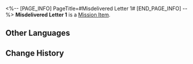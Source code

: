 <%-- [PAGE_INFO]
PageTitle=#Misdelivered Letter 1#
[END_PAGE_INFO] --%>
{{Item Infobox
|id          = 140078
|image       = Item Sealed Letter.png{{subst:void|<!--$UPLOAD:<<SpriteOutput/ItemFigures/190003.png>-<Item Sealed Letter.png>-<Item Icons>>-->}}
|type        = Mission Item
|invCategory = Missions
|rarity      = 3
|effect      = 
|description = An envelope found in Belobog.<br />The envelope reads: Dear kindhearted soul, can you buy me a stamp and post this for me? A thousand thanks!<br />Maybe someone in the Overworld can help you with this unsent letter.
}}
'''Misdelivered Letter 1''' is a [[Mission Item]].

==Other Languages==
{{Other Languages
|en   = Misdelivered Letter 1
|zhs  = 未妥投的信封•一
|zht  = 未投遞的信封•一
|ja   = 届かなかった手紙&nbsp;1
|ko   = 전해지지 못한 편지•1
|es   = Carta sin entregar (I)
|fr   = Lettre non livrée&nbsp;1
|ru   = Недоставленное письмо I
|th   = จดหมายที่ไม่ได้ส่ง 1
|vi   = Bức Thư Chưa Gửi - 1
|de   = Nicht zugestellter Brief 1
|id   = Surat yang Tidak Terkirim 1
|pt   = Carta Não Entregue 1
}}

==Change History==
{{Change History|1.0}}